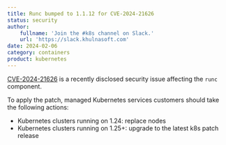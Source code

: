 ```yaml
---
title: Runc bumped to 1.1.12 for CVE-2024-21626
status: security
author:
    fullname: 'Join the #k8s channel on Slack.'
    url: 'https://slack.khulnasoft.com'
date: 2024-02-06
category: containers
product: kubernetes
---
```


[CVE-2024-21626](https://snyk.io/blog/leaky-vessels-docker-runc-container-breakout-vulnerabilities/) is a recently disclosed security issue affecting the `runc` component.

To apply the patch, managed Kubernetes services customers should take the following actions:
 
- Kubernetes clusters running on 1.24: replace nodes
- Kubernetes clusters running on 1.25+: upgrade to the latest k8s patch release

